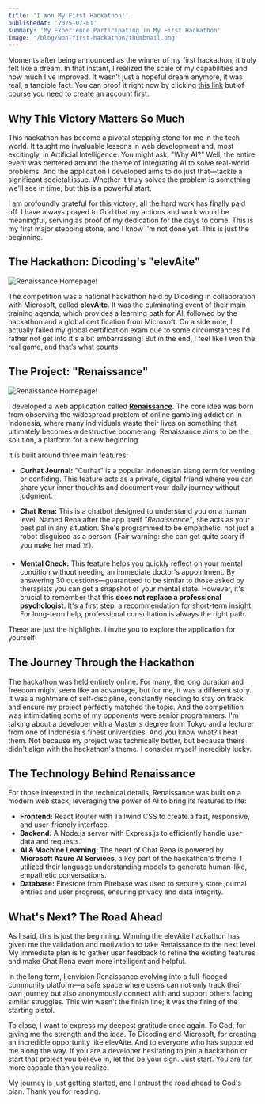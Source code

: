 ```yaml
---
title: 'I Won My First Hackathon!'
publishedAt: '2025-07-01'
summary: 'My Experience Participating in My First Hackathon'
image: '/blog/won-first-hackathon/thumbnail.png'
---
```


Moments after being announced as the winner of my first hackathon, it truly felt like a dream. In that instant, I realized the scale of my capabilities and how much I've improved. It wasn't just a hopeful dream anymore, it was real, a tangible fact. You can proof it right now by clicking [this link](https://www.dicoding.com/challenges/953/winningapps) but of course you need to create an account first.

## Why This Victory Matters So Much

This hackathon has become a pivotal stepping stone for me in the tech world. It taught me invaluable lessons in web development and, most excitingly, in Artificial Intelligence. You might ask, "Why AI?" Well, the entire event was centered around the theme of integrating AI to solve real-world problems. And the application I developed aims to do just that—tackle a significant societal issue. Whether it truly solves the problem is something we'll see in time, but this is a powerful start.

I am profoundly grateful for this victory; all the hard work has finally paid off. I have always prayed to God that my actions and work would be meaningful, serving as proof of my dedication for the days to come. This is my first major stepping stone, and I know I'm not done yet. This is just the beginning.

## The Hackathon: Dicoding's "elevAite"

![Renaissance Homepage!](/blog/won-first-hackathon/elevaite.png 'Renaissance Image')

The competition was a national hackathon held by Dicoding in collaboration with Microsoft, called **elevAite**. It was the culminating event of their main training agenda, which provides a learning path for AI, followed by the hackathon and a global certification from Microsoft. On a side note, I actually failed my global certification exam due to some circumstances I'd rather not get into it's a bit embarrassing! But in the end, I feel like I won the real game, and that’s what counts.

## The Project: "Renaissance"

![Renaissance Homepage!](/blog/won-first-hackathon/renaissance.png 'Renaissance Image')

I developed a web application called **[Renaissance](https://renaissance.qeem.site)**. The core idea was born from observing the widespread problem of online gambling addiction in Indonesia, where many individuals waste their lives on something that ultimately becomes a destructive boomerang. Renaissance aims to be the solution, a platform for a new beginning.

It is built around three main features:

- **Curhat Journal:** "Curhat" is a popular Indonesian slang term for venting or confiding. This feature acts as a private, digital friend where you can share your inner thoughts and document your daily journey without judgment.

- **Chat Rena:** This is a chatbot designed to understand you on a human level. Named Rena after the app itself _"Renaissance"_, she acts as your best pal in any situation. She's programmed to be empathetic, not just a robot disguised as a person. (Fair warning: she can get quite scary if you make her mad ☠️).

- **Mental Check:** This feature helps you quickly reflect on your mental condition without needing an immediate doctor's appointment. By answering 30 questions—guaranteed to be similar to those asked by therapists you can get a snapshot of your mental state. However, it's crucial to remember that this **does not replace a professional psychologist**. It's a first step, a recommendation for short-term insight. For long-term help, professional consultation is always the right path.

These are just the highlights. I invite you to explore the application for yourself!

## The Journey Through the Hackathon

The hackathon was held entirely online. For many, the long duration and freedom might seem like an advantage, but for me, it was a different story. It was a nightmare of self-discipline, constantly needing to stay on track and ensure my project perfectly matched the topic. And the competition was intimidating some of my opponents were senior programmers. I'm talking about a developer with a Master's degree from Tokyo and a lecturer from one of Indonesia's finest universities. And you know what? I beat them. Not because my project was technically better, but because theirs didn't align with the hackathon's theme. I consider myself incredibly lucky.

## The Technology Behind Renaissance

For those interested in the technical details, Renaissance was built on a modern web stack, leveraging the power of AI to bring its features to life:

- **Frontend:** React Router with Tailwind CSS to create a fast, responsive, and user-friendly interface.
- **Backend:** A Node.js server with Express.js to efficiently handle user data and requests.
- **AI & Machine Learning:** The heart of Chat Rena is powered by **Microsoft Azure AI Services**, a key part of the hackathon's theme. I utilized their language understanding models to generate human-like, empathetic conversations.
- **Database:** Firestore from Firebase was used to securely store journal entries and user progress, ensuring privacy and data integrity.

## What's Next? The Road Ahead

As I said, this is just the beginning. Winning the elevAite hackathon has given me the validation and motivation to take Renaissance to the next level. My immediate plan is to gather user feedback to refine the existing features and make Chat Rena even more intelligent and helpful.

In the long term, I envision Renaissance evolving into a full-fledged community platform—a safe space where users can not only track their own journey but also anonymously connect with and support others facing similar struggles. This win wasn't the finish line; it was the firing of the starting pistol.

To close, I want to express my deepest gratitude once again. To God, for giving me the strength and the idea. To Dicoding and Microsoft, for creating an incredible opportunity like elevAite. And to everyone who has supported me along the way. If you are a developer hesitating to join a hackathon or start that project you believe in, let this be your sign. Just start. You are far more capable than you realize.

My journey is just getting started, and I entrust the road ahead to God's plan. Thank you for reading.
